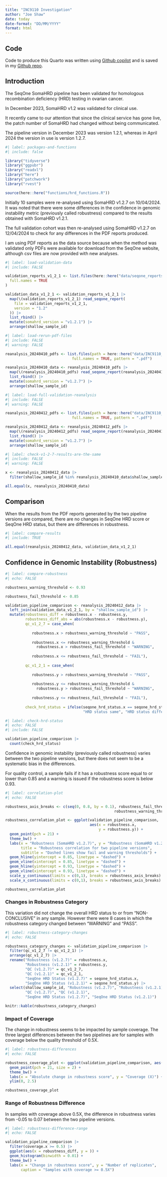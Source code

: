 ```yaml
---
title: "INC9110 Investigation"
author: "Joe Shaw"
date: today
date-format: "DD/MM/YYYY"
format: html
---
```


## Code

Code to produce this Quarto was written using [Github copilot](https://github.com/features/copilot/) and is saved in my [Github repo](https://github.com/joeshaw824/homologous_recombination_deficiency/tree/qiasymphony_validation).

## Introduction

The SeqOne SomaHRD pipeline has been validated for homologous recombination deficiency (HRD) testing in ovarian cancer.

In December 2023, SomaHRD v1.2 was validated for clinical use.

It recently came to our attention that since the clinical service has gone live, the patch number of SomaHRD had changed without being communicated. 

The pipeline version in December 2023 was version 1.2.1, whereas in April 2024 the version in use is version 1.2.7.

```r
#| label: packages-and-functions
#| include: false

library("tidyverse")
library("ggpubr")
library("readxl")
library("here")
library("patchwork")
library("rvest")

source(here::here("functions/hrd_functions.R"))

```

Initially 10 samples were re-analysed using SomaHRD v1.2.7 on 10/04/2024. It was noted that there were some differences in the confidence in genomic instability metric (previously called robustness) compared to the results obtained with SomaHRD v1.2.1.

The full validation cohort was then re-analysed using SomaHRD v1.2.7 on 12/04/2024 to check for any differences in the PDF reports produced.

I am using PDF reports as the data source because when the method was validated only PDFs were available for download from the SeqOne website, although csv files are now provided with new analyses.

```r
#| label: load-validation-data
#| include: FALSE

validation_reports_v1_2_1 <- list.files(here::here("data/seqone_reports_v1_2/"),
  full.names = TRUE
)

validation_data_v1_2_1 <- validation_reports_v1_2_1 |>
  map(\(validation_reports_v1_2_1) read_seqone_report(
    file = validation_reports_v1_2_1,
    version = "1.2"
  )) |>
  list_rbind() |> 
  mutate(somahrd_version = "v1.2.1") |> 
  arrange(shallow_sample_id)

```

```r
#| label: load-rerun-pdf-files
#| include: FALSE
#| warning: FALSE

reanalysis_20240410_pdfs <- list.files(path = here::here("data/INC9110_files/20240410_reanalysis"),
                              full.names = TRUE, pattern = ".pdf")

reanalysis_20240410_data <- reanalysis_20240410_pdfs |> 
  map(\(reanalysis_20240410_pdfs) read_seqone_report(reanalysis_20240410_pdfs, version = "1.2")) |> 
  list_rbind() |> 
  mutate(somahrd_version = "v1.2.7") |>
  arrange(shallow_sample_id)

```

```r
#| label: load-full-validation-reanalysis
#| include: FALSE
#| warning: FALSE

reanalysis_20240412_pdfs <- list.files(path = here::here("data/INC9110_files/20240412_reanalysis"),
                              full.names = TRUE, pattern = ".pdf")

reanalysis_20240412_data <- reanalysis_20240412_pdfs |> 
  map(\(reanalysis_20240412_pdfs) read_seqone_report(reanalysis_20240412_pdfs, version = "1.2")) |> 
  list_rbind() |> 
  mutate(somahrd_version = "v1.2.7") |>
  arrange(shallow_sample_id)

```

```r
#| label: check-v1-2-7-results-are-the-same
#| include: FALSE
#| warning: FALSE

x <- reanalysis_20240412_data |> 
  filter(shallow_sample_id %in% reanalysis_20240410_data$shallow_sample_id) 

all.equal(x, reanalysis_20240410_data)

```

## Comparison

When the results from the PDF reports generated by the two pipeline versions are compared, there are no changes in SeqOne HRD score or SeqOne HRD status, but there are differences in robustness.

```r
#| label: compare-results
#| include: TRUE

all.equal(reanalysis_20240412_data, validation_data_v1_2_1)

```

## Confidence in Genomic Instability (Robustness)

```r
#| label: compare-robustness
#| echo: FALSE

robustness_warning_threshold <- 0.93

robustness_fail_threshold <- 0.85

validation_pipeline_comparison <- reanalysis_20240412_data |> 
  left_join(validation_data_v1_2_1, by = "shallow_sample_id") |> 
  mutate(robustness_diff = robustness.x - robustness.y,
         robustness_diff_abs = abs(robustness.x - robustness.y),
         qc_v1_2_7 = case_when(
    
            robustness.x > robustness_warning_threshold ~ "PASS",
            
            robustness.x <= robustness_warning_threshold &
              robustness.x > robustness_fail_threshold ~ "WARNING",
            
            robustness.x <= robustness_fail_threshold ~ "FAIL"),
         
         qc_v1_2_1 = case_when(
    
            robustness.y > robustness_warning_threshold ~ "PASS",
            
            robustness.y <= robustness_warning_threshold &
              robustness.y > robustness_fail_threshold ~ "WARNING",
            
            robustness.y <= robustness_fail_threshold ~ "FAIL"),
         
         check_hrd_status = ifelse(seqone_hrd_status.x == seqone_hrd_status.y, 
                                   "HRD status same", "HRD status different"))

```

```r
#| label: check-hrd-status
#| echo: FALSE
#| include: FALSE

validation_pipeline_comparison |> 
  count(check_hrd_status)

```

Confidence in genomic instability (previously called robustness) varies between the two pipeline versions, but there does not seem to be a systematic bias in the differences.

For quality control, a sample fails if it has a robustness score equal to or lower than 0.85 and a warning is issued if the robustness score is below 0.93.

```r
#| label: correlation-plot
#| echo: FALSE

robustness_axis_breaks <- c(seq(0, 0.8, by = 0.1), robustness_fail_threshold,
                                                 robustness_warning_threshold, 1.0)

robustness_correlation_plot <- ggplot(validation_pipeline_comparison, 
                                      aes(x = robustness.x,
                                          y = robustness.y)) +
  geom_point(pch = 21) +
  theme_bw() +
  labs(x = "Robustness (SomaHRD v1.2.7)", y = "Robustness (SomaHRD v1.2.1)",
       title = "Robustness correlation for two pipeline versions",
       subtitle = "Dashed lines show fail and warning thresholds") +
  geom_hline(yintercept = 0.85, linetype = "dashed") +
  geom_vline(xintercept = 0.85, linetype = "dashed") +
  geom_hline(yintercept = 0.93, linetype = "dashed") +
  geom_vline(xintercept = 0.93, linetype = "dashed") +
  scale_y_continuous(limits = c(0,1), breaks = robustness_axis_breaks) +
  scale_x_continuous(limits = c(0,1), breaks = robustness_axis_breaks)

robustness_correlation_plot

```

### Changes in Robustness Category

This variation did not change the overall HRD status to or from "NON-CONCLUSIVE" in any sample. However there were 8 cases in which the robustness category changed between "WARNING" and "PASS". 

```r
#| label: robustness-category-changes
#| echo: FALSE

robustness_category_changes <- validation_pipeline_comparison |> 
  filter(qc_v1_2_7 != qc_v1_2_1) |> 
  arrange(qc_v1_2_7) |> 
  rename("Robustness (v1.2.7)" = robustness.x,
         "Robustness (v1.2.1)" = robustness.y,
         "QC (v1.2.7)" = qc_v1_2_7,
         "QC (v1.2.1)" = qc_v1_2_1,
         "SeqOne HRD Status (v1.2.7)" = seqone_hrd_status.x,
         "SeqOne HRD Status (v1.2.1)" = seqone_hrd_status.y) |> 
  select(shallow_sample_id, "Robustness (v1.2.7)", "Robustness (v1.2.1)", 
         "QC (v1.2.7)", "QC (v1.2.1)", 
         "SeqOne HRD Status (v1.2.7)", "SeqOne HRD Status (v1.2.1)")

knitr::kable(robustness_category_changes)

```

### Impact of Coverage

The change in robustness seems to be impacted by sample coverage. The three largest differences between the two pipelines are for samples with coverage below the quality threshold of 0.5X.

```r
#| label: robustness-differences
#| echo: FALSE

robustness_coverage_plot <- ggplot(validation_pipeline_comparison, aes(x = robustness_diff_abs, y = coverage.x)) +
  geom_point(pch = 21, size = 2) +
  theme_bw() +
  labs(x = "Absolute change in robustness score", y = "Coverage (X)") +
  ylim(0, 2.5)

robustness_coverage_plot

```

### Range of Robustness Difference

In samples with coverage above 0.5X, the difference in robustness varies from -0.05 to 0.07 between the two pipeline versions.

```r
#| label: robustness-difference-range
#| echo: FALSE

validation_pipeline_comparison |> 
  filter(coverage.x >= 0.5) |>
  ggplot(aes(x = robustness_diff, y = )) +
  geom_histogram(binwidth = 0.01) +
  theme_bw() +
  labs(x = "Change in robustness score", y = "Number of replicates",
       caption = "Samples with coverage >= 0.5X")
```